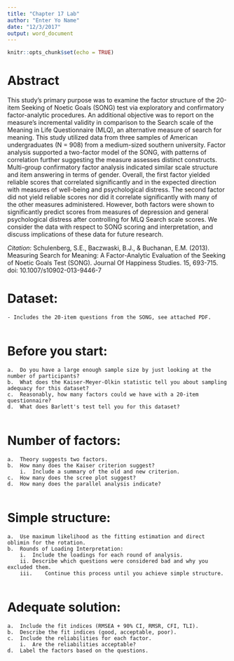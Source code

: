 ```yaml
---
title: "Chapter 17 Lab"
author: "Enter Yo Name"
date: "12/3/2017"
output: word_document
---
```


```r
knitr::opts_chunk$set(echo = TRUE)
```

# Abstract

This study's primary purpose was to examine the factor structure of the 20-item
Seeking of Noetic Goals (SONG) test via exploratory and confirmatory factor-analytic procedures. An additional objective was to report on the measure's incremental validity in comparison to the Search scale of the Meaning in Life Questionnaire (MLQ), an alternative measure of search for meaning. This study utilized data from three samples of American undergraduates (N = 908) from a medium-sized southern university. Factor analysis supported a two-factor model of the SONG, with patterns of correlation further suggesting the measure assesses distinct constructs. Multi-group confirmatory factor analysis indicated similar scale structure and item answering in terms of gender. Overall, the first factor yielded reliable scores that correlated significantly and in the expected direction with measures of well-being and psychological distress. The second factor did not yield reliable scores nor did it correlate significantly with many of the other measures administered. However, both factors were shown to significantly predict scores from measures of depression and general psychological distress after controlling for MLQ Search scale scores. We consider the data with respect to SONG scoring and interpretation, and discuss implications of these data for future research.

*Citation*: Schulenberg, S.E., Baczwaski, B.J., & Buchanan, E.M. (2013). Measuring Search for Meaning: A Factor-Analytic Evaluation of the Seeking of Noetic Goals Test (SONG). Journal Of Happiness Studies. 15, 693-715. doi: 10.1007/s10902-013-9446-7

# Dataset: 

    - Includes the 20-item questions from the SONG, see attached PDF. 

```r

```

# Before you start:
    
    a.	Do you have a large enough sample size by just looking at the number of participants?
    b.	What does the Kaiser-Meyer-Olkin statistic tell you about sampling adequacy for this dataset? 
    c.	Reasonably, how many factors could we have with a 20-item questionnaire?
    d.	What does Barlett's test tell you for this dataset?  

```r

```

# Number of factors:

    a.	Theory suggests two factors.
    b.	How many does the Kaiser criterion suggest? 
        i.	Include a summary of the old and new criterion.
    c.	How many does the scree plot suggest?
    d.	How many does the parallel analysis indicate? 

```r

```

# Simple structure:
    
    a.	Use maximum likelihood as the fitting estimation and direct oblimin for the rotation.
    b.	Rounds of Loading Interpretation:
        i.	Include the loadings for each round of analysis.
        ii.	Describe which questions were considered bad and why you excluded them. 
        iii.	Continue this process until you achieve simple structure. 

```r

```

# Adequate solution:
    
    a.	Include the fit indices (RMSEA + 90% CI, RMSR, CFI, TLI).
    b.	Describe the fit indices (good, acceptable, poor).  
    c.	Include the reliabilities for each factor.
        i.	Are the reliabilities acceptable?
    d.	Label the factors based on the questions.

```r

```

